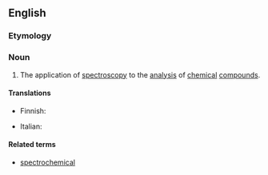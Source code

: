==English==

===Etymology===
{{prefix|spectro|chemistry}}

===Noun===
{{wikipedia}}
{{en-noun|-}}

# {{context|chemistry|physics}} The application of [[spectroscopy]] to the [[analysis]] of [[chemical]] [[compound]]s.

====Translations====
{{trans-top|chemical spectroscopy}}
* Finnish: {{t-|fi|spektrokemia}}
{{trans-mid}}
* Italian: {{t-|it|spettrochimica}}
{{trans-bottom}}

====Related terms====
* [[spectrochemical]]